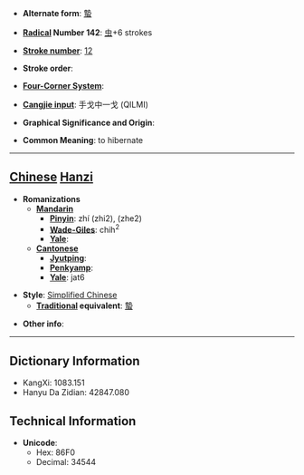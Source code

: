 * '''Alternate form''': [[蟄]]

* '''[[Wiktionary:Chinese radical index| Radical]] Number 142''': [[Wiktionary:Chinese radical index 虫|虫]]+6 strokes

* '''[[Wiktionary:Chinese total strokes index|Stroke number]]''': [[Wiktionary:Chinese total strokes index 12|12]]

* '''Stroke order''': 

* '''[[Wiktionary:Chinese four corner index|Four-Corner System]]''': 

* '''[[Wiktionary:Chinese Cangjie index|Cangjie input]]''': 手戈中一戈 (QILMI)

* '''Graphical Significance and Origin''': 

* '''Common Meaning''': to hibernate

----

== [[Chinese]] [[Hanzi]] ==

* '''Romanizations'''
** '''[[Mandarin]]'''
*** '''[[Pinyin]]''': zhí (zhi2), (zhe2)
*** '''[[Wade-Giles]]''': chih<sup>2</sup>
*** '''[[Yale]]''': 
** '''[[Cantonese]]'''
*** '''[[Jyutping]]''':
*** '''[[Penkyamp]]''': 
*** '''[[Yale]]''': jat6

* '''Style''': [[Simplified Chinese]] 
** '''[[Traditional Chinese|Traditional]] equivalent''': [[蟄]]

* '''Other info''': 

----

== Dictionary Information ==

* KangXi: 1083.151
* Hanyu Da Zidian: 42847.080

== Technical Information ==

* '''Unicode''':
** Hex: 86F0
** Decimal: 34544